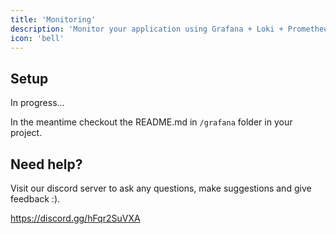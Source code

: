 ```yaml
---
title: 'Monitoring'
description: 'Monitor your application using Grafana + Loki + Prometheus Stack'
icon: 'bell'
---
```


## Setup

In progress...

In the meantime checkout the README.md in `/grafana` folder in your project.

## Need help?

Visit our discord server to ask any questions, make suggestions and give feedback :).

https://discord.gg/hFqr2SuVXA
